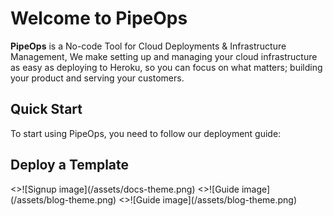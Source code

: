 # Welcome to PipeOps

**PipeOps** is a No-code Tool for Cloud Deployments & Infrastructure Management, We make setting up and managing your cloud infrastructure as easy as deploying to Heroku, so you can focus on what matters; building your product and serving your customers.

## Quick Start


To start using PipeOps, you need to follow our deployment guide:

<Cards num={2}>
  <Card
    image
    arrow
    title="Guide"
    href="/guide">
  </Card>
  <Card
    image
    arrow
    title="Deploy your first project"
    target = "_blank"
    href="https://console.pipeops.io/auth/signup">
  </Card>
</Cards>

## Deploy a Template

<Cards num={3}>
  <Card
    image
    arrow
    title="Django"
    target = "_blank"
    href="https://github.com/pipeops-dev/pipeops-django">
    <>![Signup image](/assets/docs-theme.png)</>
  </Card>
  <Card
    image
    arrow
    title="FastAPI"
    target = "_blank"
    href="https://github.com/pipeops-dev/pipeops-fastapi">
    <>![Guide image](/assets/blog-theme.png)</>
  </Card>
  <Card
    image
    arrow
    title="Flask"
    target = "_blank"
    href="https://github.com/pipeops-dev/pipeops-flask">
    <>![Guide image](/assets/blog-theme.png)</>
  </Card>
</Cards>

